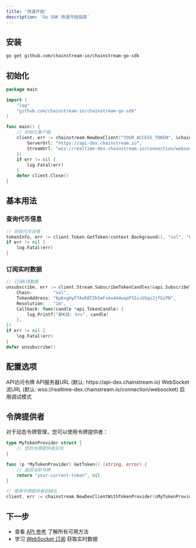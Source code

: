 ```yaml
---
title: '快速开始'
description: 'Go SDK 快速开始指南'
---
```


## 安装

```bash
go get github.com/chainstream-io/chainstream-go-sdk
```

## 初始化

```go
package main

import (
    "log"
    "github.com/chainstream-io/chainstream-go-sdk"
)

func main() {
    // 初始化客户端
    client, err := chainstream.NewDexClient("YOUR_ACCESS_TOKEN", &chainstream.DexAggregatorOptions{
        ServerUrl: "https://api-dex.chainstream.io",
        StreamUrl: "wss://realtime-dex.chainstream.io/connection/websocket",
    })
    if err != nil {
        log.Fatal(err)
    }
    defer client.Close()
}
```

## 基本用法

### 查询代币信息
```go
// 获取代币详情
tokenInfo, err := client.Token.GetToken(context.Background(), "sol", "6p6xgHyF7AeE6TZkSmFsko444wqoP15icUSqi2jfGiPN")
if err != nil {
    log.Fatal(err)
}
```

### 订阅实时数据
```go
// 订阅K线数据
unsubscribe, err := client.Stream.SubscribeTokenCandles(&api.SubscribeTokenCandlesRequest{
    Chain:        "sol",
    TokenAddress: "6p6xgHyF7AeE6TZkSmFsko444wqoP15icUSqi2jfGiPN",
    Resolution:   "1m",
    Callback: func(candle *api.TokenCandle) {
        log.Printf("新K线: %+v", candle)
    },
})
if err != nil {
    log.Fatal(err)
}
defer unsubscribe()
```

## 配置选项

<ParamField path="accessToken" type="string" required>
  API访问令牌
</ParamField>

<ParamField path="options.ServerUrl" type="string">
  API服务器URL (默认: https://api-dex.chainstream.io)
</ParamField>

<ParamField path="options.StreamUrl" type="string">
  WebSocket流URL (默认: wss://realtime-dex.chainstream.io/connection/websocket)
</ParamField>

<ParamField path="options.Debug" type="bool">
  启用调试模式
</ParamField>

## 令牌提供者

对于动态令牌管理，您可以使用令牌提供者：

```go
type MyTokenProvider struct {
    // 您的令牌提供者实现
}

func (p *MyTokenProvider) GetToken() (string, error) {
    // 返回当前令牌
    return "your-current-token", nil
}

// 使用令牌提供者初始化
client, err := chainstream.NewDexClientWithTokenProvider(&MyTokenProvider{}, &chainstream.DexAggregatorOptions{})
```

## 下一步

- 查看 [API 参考](./api-reference) 了解所有可用方法
- 学习 [WebSocket 订阅](./websocket) 获取实时数据

